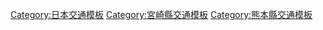 {{Navbox
|name = 九州中央自動車道
|title = {{Ja Exp Route Sign|E77}} [[九州中央自動車道]] <span style="font-size:80%; font-weight:normal;">（包含[[高速自動車國道並行一般國道快速道路|並行一般國道快速道]]路段）
|titlestyle = border-left:3em solid {{{路線色1|#00a0dd}}}; border-right:3em solid {{{路線色2|#00a0dd}}}; background-color:#dfd;
|groupstyle = background-color:#dfd;
|group1 = [[交流道]]<br />[[智慧型交流道]]
|list1 =  '''嘉島 - 矢部'''：[[小池上山交流道]] - 上野交流道（事業中） - 北中島交流道（事業中） - 矢部交流道（事業中）<br />'''高千穗日之影道路'''：高千穗交流道（事業中） - 深角交流道（事業中） - 日之影交流道（事業中）<br />'''北方延岡道路'''：藏田路口 - 北方交流道 - 舞野交流道 - (22)[[延岡交流道]]
|group2 = [[系統交流道]]
|list2 =  '''嘉島 - 矢部'''：(15-2)[[嘉島系統交流道]]（連接[[九州自動車道|九州道]]）<br />'''北方延岡道路'''：(22)[[延岡系統交流道]]（連接[[東九州自動車道|東九州道]]、[[延岡交流道聯絡道路]]）
|group3 = [[服務區 (公路)|服務區]]<br />[[服務區 (公路)|停車區]]
|list3 =  '''北方延岡道路'''：道之驛北方よっちみろ屋
|group4 = [[收費站]]
|list4 = '''嘉島 - 矢部'''：[[益城收費站]]
}}
<noinclude>
[[Category:日本交通模板]]
[[Category:宮崎縣交通模板]]
[[Category:熊本縣交通模板]]